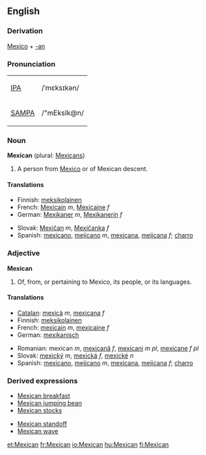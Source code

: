 {{see|mexican}}
==English==

===Derivation===
[[Mexico]] + [[-an]]

===Pronunciation===
{| border=1 cellpadding=5
| [[w:IPA|IPA]] || /ˈmɛksɪkən/
|-
| [[w:SAMPA|SAMPA]] || /"mEksIk@n/
|}

===Noun===
'''Mexican''' (plural: [[Mexicans]])

#A person from [[Mexico]] or of Mexican descent.

====Translations====
{{top}}
*Finnish: [[meksikolainen]]
*French: [[Mexicain]] ''m'', [[Mexicaine]] ''f''
*German: [[Mexikaner]] ''m'', [[Mexikanerin]] ''f''
{{mid}}
*Slovak: [[Mexičan]] ''m'', [[Mexičanka]] ''f''
*Spanish: [[mexicano]], [[mejicano]] ''m'', [[mexicana]], [[mejicana]] ''f''; [[charro]] {{m}}
{{bottom}}

===Adjective===
'''Mexican''' 

#Of, from, or pertaining to Mexico, its people, or its languages.

====Translations====
{{top}}
*[[Catalan]]: [[mexicà]] ''m'', [[mexicana]] ''f''
*Finnish: [[meksikolainen]]
*French: [[mexicain]] ''m'', [[mexicaine]] ''f''
*German: [[mexikanisch]]
{{mid}}
*Romanian: mexican ''m'', [[mexicană]] ''f'', [[mexicani]] ''m pl'', [[mexicane]] ''f pl''
*Slovak: [[mexický]] ''m'', [[mexická]] ''f'', [[mexické]] ''n''
*Spanish: [[mexicano]], [[mejicano]] ''m'', [[mexicana]], [[mejicana]] ''f''; [[charro]] {{m}}
{{bottom}}

===Derived expressions===
{{top}}
*[[Mexican breakfast]]
*[[Mexican jumping bean]]
*[[Mexican stocks]]
{{mid}}
*[[Mexican standoff]]
*[[Mexican wave]]
{{bottom}}

[[et:Mexican]]
[[fr:Mexican]]
[[io:Mexican]]
[[hu:Mexican]]
[[fi:Mexican]]